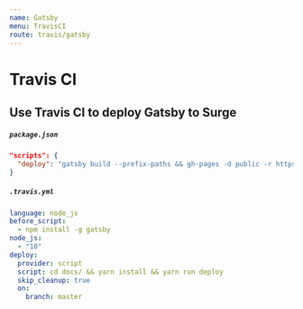 ```yaml
---
name: Gatsby
menu: TravisCI
route: travis/gatsby
---
```


# Travis CI

## Use Travis CI to deploy Gatsby to Surge

##### `package.json`

```json
"scripts": {
  "deploy": "gatsby build --prefix-paths && gh-pages -d public -r https://$GH_TOKEN@github.com/lirantal/dockly.git"
}
```

##### `.travis.yml`

```yml
language: node_js
before_script:
  - npm install -g gatsby
node_js:
  - "10"
deploy:
  provider: script
  script: cd docs/ && yarn install && yarn run deploy
  skip_cleanup: true
  on:
    branch: master
```
